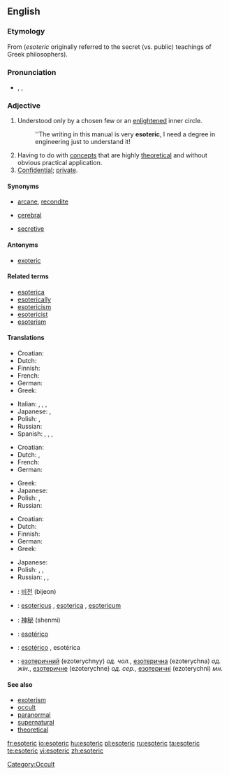 ==English==

===Etymology===
From {{etyl|grc}} {{term|sc=polytonic|ἐσώτερoς|tr=esōteros||inner|lang=grc}} (''esoteric'' originally referred to the secret (vs. public) teachings of Greek philosophers).

===Pronunciation===
* {{enPR|ěsōtěr'ĭk}}, {{IPA|/ˌes.əʊˈter.ɪk/}}, {{SAMPA|/%Es.oU"tEr.Ik/}}
*: {{rhymes|ɛrɪk}}

===Adjective===
{{en-adj}}

# Understood only by a chosen few or an [[enlightened]] inner circle.
#: ''The writing in this manual is very '''esoteric''', I need a degree in engineering just to understand it!
# Having to do with [[concept]]s that are highly [[theoretical]] and without obvious practical application.
# [[confidential|Confidential]]; [[private]].

====Synonyms====
* {{sense|understood only by a chosen few or an enlightened inner circle}} [[arcane]], [[recondite]]
* {{sense|highly theoretical; not practical}} [[cerebral]]
* {{sense|confidential; private}} [[secretive]]

====Antonyms====
* [[exoteric]]

====Related terms====
* [[esoterica]]
* [[esoterically]]
* [[esotericism]]
* [[esotericist]]
* [[esoterism]]

====Translations====
{{trans-top|understood only by a chosen few or an enlightened inner circle}}
* Croatian: {{t-|hr|ezoteričan|alt=ezotèričan}}
* Dutch: {{t-|nl|esoterisch}}
* Finnish: {{t-|fi|esoteerinen}}
* French: {{t+|fr|ésotérique}}
* German: {{t-|de|esoterisch}}
* Greek: {{t|el|εσωτερικός||tr=esoterikós|sc=Grek}}
{{trans-mid}}
* Italian: {{t+|it|esoterico|m}}, {{t+|it|esoterica|f}}, {{t+|it|esoterici|m|p}}, {{t+|it|esoteriche|f|p}}
* Japanese: {{t|ja|秘儀の|tr=[[ひぎの]], higi no|sc=Jpan}}, {{t|ja|奥義の|tr=[[おうぎの]], ōgi no|sc=Jpan}}
* Polish: {{t+|pl|ezoteryczny|m}}, {{t|pl|tajemny|m}}
* Russian: {{t|ru|эзотерический|tr=ezoteríčeskij|sc=Cyrl}}
* Spanish: {{t|es|esotérico|m}},  {{t|es|esotérica|f}},  {{t|es|esotéricos|m|p}},  {{t|es|esotéricas|f|p}}
{{trans-bottom}}

{{trans-top|having to do with concepts that are highly theoretical}}
* Croatian: {{t-|hr|ezoteričan|alt=ezotèričan}}
* Dutch: {{t|nl|cerebraal}}, {{t-|nl|esoterisch}}
* French: {{t+|fr|cérébral}}
* German: {{t-|de|esoterisch}}
{{trans-mid}}
* Greek: {{t|el|απόκρυφος||tr=apókrifos|sc=Grek}}
* Japanese: {{t-|ja|深遠な|tr=[[しんえんな]], shin'enna|sc=Jpan}}
* Polish: {{t|pl|zawiły|m}}, {{t|pl|niezrozumiały|m}}
* Russian: {{t|ru|эзотерический|tr=ezoteríčeskij|sc=Cyrl}}
{{trans-bottom}}

{{trans-top|confidential; private}}
* Croatian: {{t-|hr|ezoteričan|alt=ezotèričan}}
* Dutch: {{t|nl|exclusief}}
* Finnish: {{t-|fi|luottamuksellinen}}
* German: {{t+|de|geheim}}
* Greek: {{t|el|εσωτερικός||tr=esoterikós|sc=Grek}}
{{trans-mid}}
* Japanese: {{t|ja|秘密の|tr=[[ひみつの]], himitsu no|sc=Jpan}}
* Polish: {{t+|pl|ezoteryczny|m}}, {{t+|pl|tajny|m}}, {{t|pl|skryty|m}}
* Russian: {{t|ru|эзотерический|tr=ezoteríčeskij|sc=Cyrl}}, {{t|ru|тайный|tr=tájnyj|sc=Cyrl}}, {{t|ru|скрытый|tr=skrýtyj|sc=Cyrl}}
{{trans-bottom}}

{{checktrans-top}}
* {{ttbc|Korean}}: [[비전]] (bijeon)
* {{ttbc|Latin}}: [[esotericus]] {{m}}, [[esoterica]] {{f}}, [[esotericum]] {{n}}
* {{ttbc|Mandarin Chinese}}: [[神秘]] (shenmi)
{{checktrans-mid}}
* {{ttbc|Portuguese}}: [[esotérico]]
* {{ttbc|Spanish}}: [[esotérico]] {{m}}, esotérica {{f}}
* {{ttbc|Ukrainian}}: [[езотеричний]] (ezoterychnyy) ''од. чол.'', [[езотерична]] (ezoterychna) ''од. жін.'', [[езотеричне]] (ezoterychne) ''од. сер.'', [[езотеричні]] (ezoterychni) ''мн.''
{{checktrans-bottom}}

====See also====
* [[exoterism]]
* [[occult]]
* [[paranormal]]
* [[supernatural]]
* [[theoretical]]

[[Category:Occult]]

[[fr:esoteric]]
[[io:esoteric]]
[[hu:esoteric]]
[[pl:esoteric]]
[[ru:esoteric]]
[[ta:esoteric]]
[[te:esoteric]]
[[vi:esoteric]]
[[zh:esoteric]]